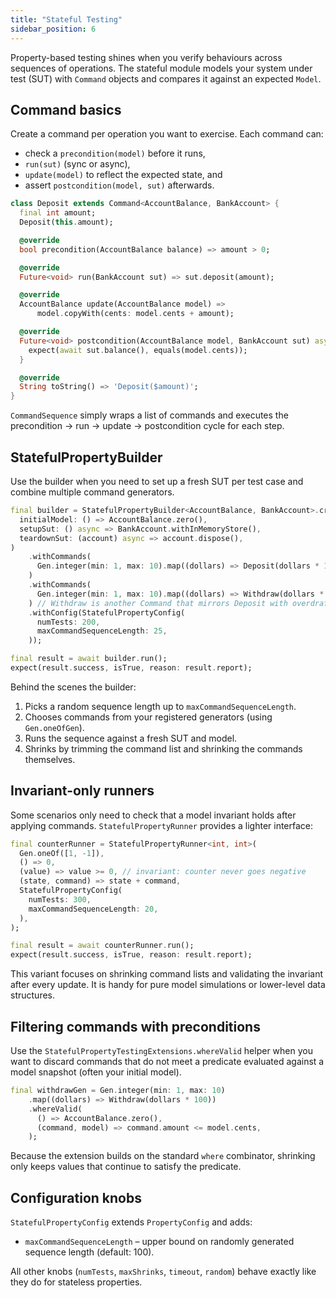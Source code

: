```yaml
---
title: "Stateful Testing"
sidebar_position: 6
---
```


Property-based testing shines when you verify behaviours across sequences of operations. The stateful module models your system under test (SUT) with `Command` objects and compares it against an expected `Model`.

## Command basics

Create a command per operation you want to exercise. Each command can:

- check a `precondition(model)` before it runs,
- `run(sut)` (sync or async),
- `update(model)` to reflect the expected state, and
- assert `postcondition(model, sut)` afterwards.

```dart
class Deposit extends Command<AccountBalance, BankAccount> {
  final int amount;
  Deposit(this.amount);

  @override
  bool precondition(AccountBalance balance) => amount > 0;

  @override
  Future<void> run(BankAccount sut) => sut.deposit(amount);

  @override
  AccountBalance update(AccountBalance model) =>
      model.copyWith(cents: model.cents + amount);

  @override
  Future<void> postcondition(AccountBalance model, BankAccount sut) async {
    expect(await sut.balance(), equals(model.cents));
  }

  @override
  String toString() => 'Deposit($amount)';
}
```

`CommandSequence` simply wraps a list of commands and executes the precondition → run → update → postcondition cycle for each step.

## StatefulPropertyBuilder

Use the builder when you need to set up a fresh SUT per test case and combine multiple command generators.

```dart
final builder = StatefulPropertyBuilder<AccountBalance, BankAccount>.create(
  initialModel: () => AccountBalance.zero(),
  setupSut: () async => BankAccount.withInMemoryStore(),
  teardownSut: (account) async => account.dispose(),
)
    .withCommands(
      Gen.integer(min: 1, max: 10).map((dollars) => Deposit(dollars * 100)),
    )
    .withCommands(
      Gen.integer(min: 1, max: 10).map((dollars) => Withdraw(dollars * 100)),
    ) // Withdraw is another Command that mirrors Deposit with overdraft checks
    .withConfig(StatefulPropertyConfig(
      numTests: 200,
      maxCommandSequenceLength: 25,
    ));

final result = await builder.run();
expect(result.success, isTrue, reason: result.report);
```

Behind the scenes the builder:

1. Picks a random sequence length up to `maxCommandSequenceLength`.
2. Chooses commands from your registered generators (using `Gen.oneOfGen`).
3. Runs the sequence against a fresh SUT and model.
4. Shrinks by trimming the command list and shrinking the commands themselves.

## Invariant-only runners

Some scenarios only need to check that a model invariant holds after applying commands. `StatefulPropertyRunner` provides a lighter interface:

```dart
final counterRunner = StatefulPropertyRunner<int, int>(
  Gen.oneOf([1, -1]),
  () => 0,
  (value) => value >= 0, // invariant: counter never goes negative
  (state, command) => state + command,
  StatefulPropertyConfig(
    numTests: 300,
    maxCommandSequenceLength: 20,
  ),
);

final result = await counterRunner.run();
expect(result.success, isTrue, reason: result.report);
```

This variant focuses on shrinking command lists and validating the invariant after every update. It is handy for pure model simulations or lower-level data structures.

## Filtering commands with preconditions

Use the `StatefulPropertyTestingExtensions.whereValid` helper when you want to discard commands that do not meet a predicate evaluated against a model snapshot (often your initial model).

```dart
final withdrawGen = Gen.integer(min: 1, max: 10)
    .map((dollars) => Withdraw(dollars * 100))
    .whereValid(
      () => AccountBalance.zero(),
      (command, model) => command.amount <= model.cents,
    );
```

Because the extension builds on the standard `where` combinator, shrinking only keeps values that continue to satisfy the predicate.

## Configuration knobs

`StatefulPropertyConfig` extends `PropertyConfig` and adds:

- `maxCommandSequenceLength` – upper bound on randomly generated sequence length (default: 100).

All other knobs (`numTests`, `maxShrinks`, `timeout`, `random`) behave exactly like they do for stateless properties.
